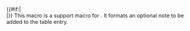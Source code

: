<includeonly>{{#if:{{{1}}}|<br>''<small>{{{1}}}</small>''|}}</includeonly><noinclude>
This macro is a support macro for {{tl|Albumchart}}. It formats an optional note to be added to the table entry.</noinclude>